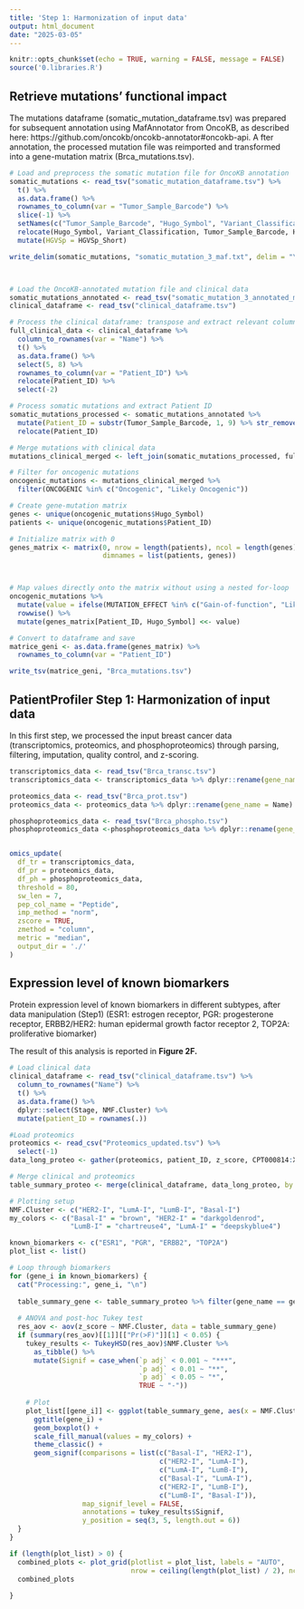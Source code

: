 ```yaml
---
title: 'Step 1: Harmonization of input data'
output: html_document
date: "2025-03-05"
---
```


```r

knitr::opts_chunk$set(echo = TRUE, warning = FALSE, message = FALSE)
source('0.libraries.R')
```


## Retrieve mutations' functional impact 


The mutations dataframe (somatic_mutation_dataframe.tsv) was prepared for subsequent annotation using MafAnnotator from OncoKB, as described here: https://github.com/oncokb/oncokb-annotator#oncokb-api. A
fter annotation, the processed mutation file was reimported and transformed into a 
gene-mutation matrix (Brca_mutations.tsv).
 


```r

# Load and preprocess the somatic mutation file for OncoKB annotation
somatic_mutations <- read_tsv("somatic_mutation_dataframe.tsv") %>%
  t() %>%
  as.data.frame() %>%
  rownames_to_column(var = "Tumor_Sample_Barcode") %>%
  slice(-1) %>%  
  setNames(c("Tumor_Sample_Barcode", "Hugo_Symbol", "Variant_Classification", "HGVSp_Short")) %>%
  relocate(Hugo_Symbol, Variant_Classification, Tumor_Sample_Barcode, HGVSp_Short) %>%
  mutate(HGVSp = HGVSp_Short)  

write_delim(somatic_mutations, "somatic_mutation_3_maf.txt", delim = "\t", col_names = TRUE)



# Load the OncoKB-annotated mutation file and clinical data
somatic_mutations_annotated <- read_tsv("somatic_mutation_3_annotated_maf.txt")
clinical_dataframe <- read_tsv("clinical_dataframe.tsv")

# Process the clinical dataframe: transpose and extract relevant columns
full_clinical_data <- clinical_dataframe %>%
  column_to_rownames(var = "Name") %>%
  t() %>%
  as.data.frame() %>%
  select(5, 8) %>%  
  rownames_to_column(var = "Patient_ID") %>%
  relocate(Patient_ID) %>%
  select(-2)  

# Process somatic mutations and extract Patient ID
somatic_mutations_processed <- somatic_mutations_annotated %>%
  mutate(Patient_ID = substr(Tumor_Sample_Barcode, 1, 9) %>% str_remove("\\.")) %>%
  relocate(Patient_ID)

# Merge mutations with clinical data
mutations_clinical_merged <- left_join(somatic_mutations_processed, full_clinical_data, by = "Patient_ID")

# Filter for oncogenic mutations
oncogenic_mutations <- mutations_clinical_merged %>%
  filter(ONCOGENIC %in% c("Oncogenic", "Likely Oncogenic"))

# Create gene-mutation matrix
genes <- unique(oncogenic_mutations$Hugo_Symbol)
patients <- unique(oncogenic_mutations$Patient_ID)

# Initialize matrix with 0
genes_matrix <- matrix(0, nrow = length(patients), ncol = length(genes), 
                       dimnames = list(patients, genes))



# Map values directly onto the matrix without using a nested for-loop
oncogenic_mutations %>%
  mutate(value = ifelse(MUTATION_EFFECT %in% c("Gain-of-function", "Likely Gain-of-function"), 1, -1)) %>%
  rowwise() %>%
  mutate(genes_matrix[Patient_ID, Hugo_Symbol] <<- value)

# Convert to dataframe and save
matrice_geni <- as.data.frame(genes_matrix) %>%
  rownames_to_column(var = "Patient_ID")

write_tsv(matrice_geni, "Brca_mutations.tsv")

```



## PatientProfiler Step 1: Harmonization of input data 

In this first step, we processed the input breast cancer data (transcriptomics, proteomics, and phosphoproteomics) through parsing, filtering, imputation, quality control, and z-scoring.

```r

transcriptomics_data <- read_tsv("Brca_transc.tsv") 
transcriptomics_data <- transcriptomics_data %>% dplyr::rename(gene_name = Name)

proteomics_data <- read_tsv("Brca_prot.tsv") 
proteomics_data <- proteomics_data %>% dplyr::rename(gene_name = Name) %>% select(-Database_ID)

phosphoproteomics_data <- read_tsv("Brca_phospho.tsv")  
phosphoproteomics_data <-phosphoproteomics_data %>% dplyr::rename(gene_name = Name) %>% select(-Database_ID)


omics_update(
  df_tr = transcriptomics_data,   
  df_pr = proteomics_data,   
  df_ph = phosphoproteomics_data,  
  threshold = 80,
  sw_len = 7,  
  pep_col_name = "Peptide",
  imp_method = "norm",   
  zscore = TRUE,   
  zmethod = "column",   
  metric = "median",
  output_dir = './'
)

```



## Expression level of known biomarkers

Protein expression level of known biomarkers in different subtypes, after data manipulation (Step1) (ESR1: estrogen receptor, PGR: progesterone receptor, ERBB2/HER2: human epidermal growth factor receptor 2, TOP2A: proliferative biomarker)


The result of this analysis is reported in **Figure 2F.**


```r


# Load clinical data
clinical_dataframe <- read_tsv("clinical_dataframe.tsv") %>%
  column_to_rownames("Name") %>%
  t() %>%
  as.data.frame() %>%
  dplyr::select(Stage, NMF.Cluster) %>%
  mutate(patient_ID = rownames(.))

#Load proteomics
proteomics <- read_csv("Proteomics_updated.tsv") %>%
  select(-1)
data_long_proteo <- gather(proteomics, patient_ID, z_score, CPT000814:X22BR006, factor_key = TRUE)

# Merge clinical and proteomics
table_summary_proteo <- merge(clinical_dataframe, data_long_proteo, by = "patient_ID") 

# Plotting setup
NMF.Cluster <- c("HER2-I", "LumA-I", "LumB-I", "Basal-I")
my_colors <- c("Basal-I" = "brown", "HER2-I" = "darkgoldenrod", 
               "LumB-I" = "chartreuse4", "LumA-I" = "deepskyblue4")

known_biomarkers <- c("ESR1", "PGR", "ERBB2", "TOP2A")
plot_list <- list()

# Loop through biomarkers
for (gene_i in known_biomarkers) {
  cat("Processing:", gene_i, "\n")
  
  table_summary_gene <- table_summary_proteo %>% filter(gene_name == gene_i)
  
  # ANOVA and post-hoc Tukey test
  res_aov <- aov(z_score ~ NMF.Cluster, data = table_summary_gene)
  if (summary(res_aov)[[1]][["Pr(>F)"]][1] < 0.05) {
    tukey_results <- TukeyHSD(res_aov)$NMF.Cluster %>%
      as_tibble() %>%
      mutate(Signif = case_when(`p adj` < 0.001 ~ "***",
                                `p adj` < 0.01 ~ "**",
                                `p adj` < 0.05 ~ "*",
                                TRUE ~ "-"))
    
    # Plot
    plot_list[[gene_i]] <- ggplot(table_summary_gene, aes(x = NMF.Cluster, y = z_score, fill = NMF.Cluster)) +
      ggtitle(gene_i) +
      geom_boxplot() +
      scale_fill_manual(values = my_colors) +
      theme_classic() +
      geom_signif(comparisons = list(c("Basal-I", "HER2-I"),
                                     c("HER2-I", "LumA-I"),
                                     c("LumA-I", "LumB-I"),
                                     c("Basal-I", "LumA-I"),
                                     c("HER2-I", "LumB-I"),
                                     c("LumB-I", "Basal-I")),
                  map_signif_level = FALSE,
                  annotations = tukey_results$Signif,
                  y_position = seq(3, 5, length.out = 6))
  }
}

if (length(plot_list) > 0) {
  combined_plots <- plot_grid(plotlist = plot_list, labels = "AUTO", 
                              nrow = ceiling(length(plot_list) / 2), ncol = 2)
  combined_plots
  
}


```

